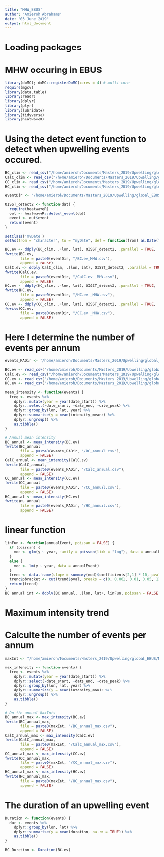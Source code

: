 ```yaml
---
title: "MHW_EBUS"
author: "Amieroh Abrahams"
date: "03 June 2019"
output: html_document
---
```


# Loading packages
# MHW occuring in EBUS

```r
library(doMC); doMC::registerDoMC(cores = 4) # multi-core
require(mgcv)
library(data.table)
library(readr)
library(dplyr)
library(plyr)
library(lubridate)
library(tidyverse)
library(heatwaveR)
```

# Using the detect event function to detect when upwelling events occured. 

```r

BC_clim <- read_csv("/home/amieroh/Documents/Masters_2019/Upwelling/global_EBUS/Climatologies/MHW/BC_MHW_climatology.csv")
CalC_clim <- read_csv("/home/amieroh/Documents/Masters_2019/Upwelling/global_EBUS/Climatologies/MHW/CalC_MHW_climatology.csv")
CC_clim <- read_csv("/home/amieroh/Documents/Masters_2019/Upwelling/global_EBUS/Climatologies/MHW/CC_MHW_climatology.csv")
HC_clim <- read_csv("/home/amieroh/Documents/Masters_2019/Upwelling/global_EBUS/Climatologies/MHW/HC_MHW_climatology.csv")

eventDir <- "/home/amieroh/Documents/Masters_2019/Upwelling/global_EBUS/MHW/events"
               
OISST_detect2 <- function(dat) {
  require(heatwaveR)
  out <- heatwaveR::detect_event(dat)
  event <- out$event
  return(event)
}

setClass('myDate')
setAs(from = "character", to = "myDate", def = function(from) as.Date(fastPOSIXct(from, tz = NULL)))

BC.ev <- ddply(BC_clim, .(lon, lat), OISST_detect2, .parallel = TRUE, .progress = "text")
fwrite(BC.ev,
       file = paste0(eventDir, "/BC.ev_MHW.csv"),
       append = FALSE)
CalC.ev <- ddply(CalC_clim, .(lon, lat), OISST_detect2, .parallel = TRUE, .progress = "text")
fwrite(CalC.ev,
       file = paste0(eventDir, "/CalC.ev _MHW.csv"),
       append = FALSE)
HC.ev <- ddply(HC_clim, .(lon, lat), OISST_detect2, .parallel = TRUE, .progress = "text")
fwrite(HC.ev,
       file = paste0(eventDir, "/HC.ev _MHW.csv"),
       append = FALSE)
CC.ev <- ddply(CC_clim, .(lon, lat), OISST_detect2, .parallel = TRUE, .progress = "text")
fwrite(CC.ev,
       file = paste0(eventDir, "/CC.ev _MHW.csv"),
       append = FALSE)
```

# Here I determine the number of events per annum

```r

events_PADir <- "/home/amieroh/Documents/Masters_2019/Upwelling/global_EBUS/MHW/events_PA"

BC.ev <- read_csv("/home/amieroh/Documents/Masters_2019/Upwelling/global_EBUS/MHW/events/BC.ev_MHW.csv")
CalC.ev <- read_csv("/home/amieroh/Documents/Masters_2019/Upwelling/global_EBUS/MHW/events/CalC.ev _MHW.csv")
CC.ev <- read_csv("/home/amieroh/Documents/Masters_2019/Upwelling/global_EBUS/MHW/events/CC.ev _MHW.csv")
HC.ev <- read_csv("/home/amieroh/Documents/Masters_2019/Upwelling/global_EBUS/MHW/events/HC.ev _MHW.csv")

mean_intensity <- function(events) {
  freq <- events %>%
    dplyr::mutate(year = year(date_start)) %>%
    dplyr::select(-date_start, -date_end, -date_peak) %>%
    dplyr::group_by(lon, lat, year) %>%
    dplyr::summarise(y = mean(intensity_mean)) %>%
    dplyr::ungroup() %>%
    as.tibble()
}

# Annual mean intensity
BC_annual <- mean_intensity(BC.ev)
fwrite(BC_annual,
       file = paste0(events_PADir, "/BC_annual.csv"),
       append = FALSE)
CalC_annual <- mean_intensity(CalC.ev)
fwrite(CalC_annual,
       file = paste0(events_PADir, "/CalC_annual.csv"),
       append = FALSE)
CC_annual <- mean_intensity(CC.ev)
fwrite(CC_annual,
       file = paste0(events_PADir, "/CC_annual.csv"),
       append = FALSE)
HC_annual <- mean_intensity(HC.ev)
fwrite(HC_annual,
       file = paste0(events_PADir, "/HC_annual.csv"),
       append = FALSE)
```

# linear function

```r
linFun <- function(annualEvent, poissan = FALSE) {
  if (poissan) {
    mod <- glm(y ~ year, family = poisson(link = "log"), data = annualEvent)
  }
  else {
    mod <- lm(y ~ year, data = annualEvent)
  }
  trend <- data.frame(slope = summary(mod)$coefficients[2,1] * 10, pval = summary(mod)$coefficients[2,4])
  trend$pbracket <- cut(trend$pval, breaks = c(0, 0.001, 0.01, 0.05, 1))
  return(trend)
}
BC_annual_int <- ddply(BC_annual, .(lon, lat), linFun, poissan = FALSE, .parallel = TRUE)
```

# Maximum intensity trend
# Calculte the number of events per annum

```r

maxInt <- "/home/amieroh/Documents/Masters_2019/Upwelling/global_EBUS/MHW/maxInt_annual"

max_intensity <- function(events) {
  freq <- events %>%
    dplyr::mutate(year = year(date_start)) %>%
    dplyr::select(-date_start, -date_end, -date_peak) %>%
    dplyr::group_by(lon, lat, year) %>%
    dplyr::summarise(y = mean(intensity_max)) %>%
    dplyr::ungroup() %>%
    as.tibble()
}

# Do the annual MaxInts
BC_annual_max <- max_intensity(BC.ev)
fwrite(BC_annual_max,
       file = paste0(maxInt, "/BC_annual_max.csv"),
       append = FALSE)
CalC_annual_max <- max_intensity(CalC.ev)
fwrite(CalC_annual_max,
       file = paste0(maxInt, "/CalC_annual_max.csv"),
       append = FALSE)
CC_annual_max <- max_intensity(CC.ev)
fwrite(CC_annual_max,
       file = paste0(maxInt, "/CC_annual_max.csv"),
       append = FALSE)
HC_annual_max <- max_intensity(HC.ev)
fwrite(HC_annual_max,
       file = paste0(maxInt, "/HC_annual_max.csv"),
       append = FALSE)
```

# The duration of an upwelling event

```r
Duration <- function(events) {
  dur <- events %>%
    dplyr::group_by(lon, lat) %>%
    dplyr::summarise(y = mean(duration, na.rm = TRUE)) %>%
    as.tibble()
}

BC_Duration <- Duration(BC.ev)
```




